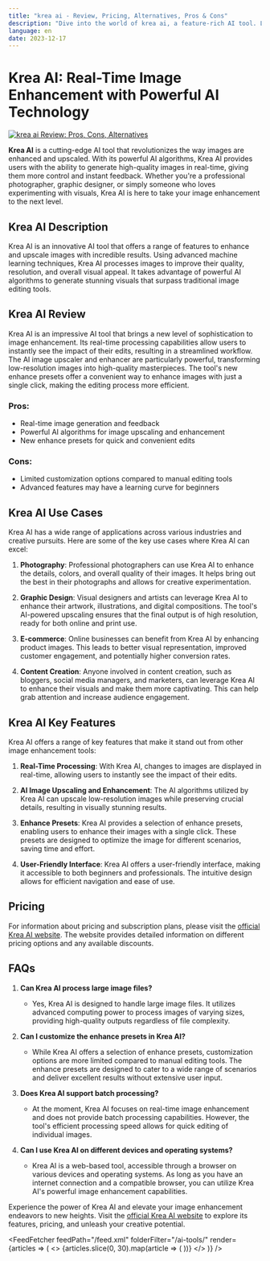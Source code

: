 ```yaml
---
title: "krea ai - Review, Pricing, Alternatives, Pros & Cons"
description: "Dive into the world of krea ai, a feature-rich AI tool. Learn about its features, pricing, and how it's making an impact. Don't miss out!"
language: en
date: 2023-12-17
---
```

        
# Krea AI: Real-Time Image Enhancement with Powerful AI Technology


<BlogHeader />


[![krea ai Review: Pros, Cons, Alternatives](/ai-tools/krea-ai.png)](https://www.krea.ai/)



**Krea AI** is a cutting-edge AI tool that revolutionizes the way images are enhanced and upscaled. With its powerful AI algorithms, Krea AI provides users with the ability to generate high-quality images in real-time, giving them more control and instant feedback. Whether you're a professional photographer, graphic designer, or simply someone who loves experimenting with visuals, Krea AI is here to take your image enhancement to the next level.

## Krea AI Description

Krea AI is an innovative AI tool that offers a range of features to enhance and upscale images with incredible results. Using advanced machine learning techniques, Krea AI processes images to improve their quality, resolution, and overall visual appeal. It takes advantage of powerful AI algorithms to generate stunning visuals that surpass traditional image editing tools.

## Krea AI Review

Krea AI is an impressive AI tool that brings a new level of sophistication to image enhancement. Its real-time processing capabilities allow users to instantly see the impact of their edits, resulting in a streamlined workflow. The AI image upscaler and enhancer are particularly powerful, transforming low-resolution images into high-quality masterpieces. The tool's new enhance presets offer a convenient way to enhance images with just a single click, making the editing process more efficient.

### Pros:
- Real-time image generation and feedback
- Powerful AI algorithms for image upscaling and enhancement
- New enhance presets for quick and convenient edits

### Cons:
- Limited customization options compared to manual editing tools
- Advanced features may have a learning curve for beginners

## Krea AI Use Cases

Krea AI has a wide range of applications across various industries and creative pursuits. Here are some of the key use cases where Krea AI can excel:

1. **Photography**: Professional photographers can use Krea AI to enhance the details, colors, and overall quality of their images. It helps bring out the best in their photographs and allows for creative experimentation.

2. **Graphic Design**: Visual designers and artists can leverage Krea AI to enhance their artwork, illustrations, and digital compositions. The tool's AI-powered upscaling ensures that the final output is of high resolution, ready for both online and print use.

3. **E-commerce**: Online businesses can benefit from Krea AI by enhancing product images. This leads to better visual representation, improved customer engagement, and potentially higher conversion rates.

4. **Content Creation**: Anyone involved in content creation, such as bloggers, social media managers, and marketers, can leverage Krea AI to enhance their visuals and make them more captivating. This can help grab attention and increase audience engagement.

## Krea AI Key Features

Krea AI offers a range of key features that make it stand out from other image enhancement tools:

1. **Real-Time Processing**: With Krea AI, changes to images are displayed in real-time, allowing users to instantly see the impact of their edits.

2. **AI Image Upscaling and Enhancement**: The AI algorithms utilized by Krea AI can upscale low-resolution images while preserving crucial details, resulting in visually stunning results.

3. **Enhance Presets**: Krea AI provides a selection of enhance presets, enabling users to enhance their images with a single click. These presets are designed to optimize the image for different scenarios, saving time and effort.

4. **User-Friendly Interface**: Krea AI offers a user-friendly interface, making it accessible to both beginners and professionals. The intuitive design allows for efficient navigation and ease of use.

## Pricing

For information about pricing and subscription plans, please visit the [official Krea AI website](https://www.krea.ai/). The website provides detailed information on different pricing options and any available discounts.

## FAQs

1. **Can Krea AI process large image files?**
   - Yes, Krea AI is designed to handle large image files. It utilizes advanced computing power to process images of varying sizes, providing high-quality outputs regardless of file complexity.

2. **Can I customize the enhance presets in Krea AI?**
   - While Krea AI offers a selection of enhance presets, customization options are more limited compared to manual editing tools. The enhance presets are designed to cater to a wide range of scenarios and deliver excellent results without extensive user input.

3. **Does Krea AI support batch processing?**
   - At the moment, Krea AI focuses on real-time image enhancement and does not provide batch processing capabilities. However, the tool's efficient processing speed allows for quick editing of individual images.

4. **Can I use Krea AI on different devices and operating systems?**
   - Krea AI is a web-based tool, accessible through a browser on various devices and operating systems. As long as you have an internet connection and a compatible browser, you can utilize Krea AI's powerful image enhancement capabilities.

Experience the power of Krea AI and elevate your image enhancement endeavors to new heights. Visit the [official Krea AI website](https://www.krea.ai/) to explore its features, pricing, and unleash your creative potential.


<AdComponent />


<FeedFetcher feedPath="/feed.xml" folderFilter="/ai-tools/" render={articles => (
    <>
        <Cards>
            {articles.slice(0, 30).map(article => (
                <Card key={article.link} title={article.title} href={article.link} />
            ))}
        </Cards>
    </>
)} />

